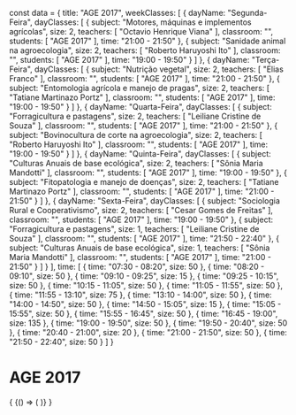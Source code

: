 const data = {
  title: "AGE 2017",
  weekClasses: [
    {
      dayName: "Segunda-Feira",
      dayClasses: [
        {
          subject: "Motores, máquinas e implementos agrícolas",
          size: 2,
          teachers: [
            "Octavio Henrique Viana"
          ],
          classroom: "",
          students: [
            "AGE 2017"
          ],
          time: "21:00 - 21:50"
        },
        {
          subject: "Sanidade animal na agroecologia",
          size: 2,
          teachers: [
            "Roberto Haruyoshi Ito"
          ],
          classroom: "",
          students: [
            "AGE 2017"
          ],
          time: "19:00 - 19:50"
        }
      ]
    },
    {
      dayName: "Terça-Feira",
      dayClasses: [
        {
          subject: "Nutrição vegetal",
          size: 2,
          teachers: [
            "Elias Franco"
          ],
          classroom: "",
          students: [
            "AGE 2017"
          ],
          time: "21:00 - 21:50"
        },
        {
          subject: "Entomologia agrícola e manejo de pragas",
          size: 2,
          teachers: [
            "Tatiane Martinazo Portz"
          ],
          classroom: "",
          students: [
            "AGE 2017"
          ],
          time: "19:00 - 19:50"
        }
      ]
    },
    {
      dayName: "Quarta-Feira",
      dayClasses: [
        {
          subject: "Forragicultura e pastagens",
          size: 2,
          teachers: [
            "Leiliane Cristine de Souza"
          ],
          classroom: "",
          students: [
            "AGE 2017"
          ],
          time: "21:00 - 21:50"
        },
        {
          subject: "Bovinocultura de corte na agroecologia",
          size: 2,
          teachers: [
            "Roberto Haruyoshi Ito"
          ],
          classroom: "",
          students: [
            "AGE 2017"
          ],
          time: "19:00 - 19:50"
        }
      ]
    },
    {
      dayName: "Quinta-Feira",
      dayClasses: [
        {
          subject: "Culturas Anuais de base ecológica",
          size: 2,
          teachers: [
            "Sônia Maria Mandotti"
          ],
          classroom: "",
          students: [
            "AGE 2017"
          ],
          time: "19:00 - 19:50"
        },
        {
          subject: "Fitopatologia e manejo de doenças",
          size: 2,
          teachers: [
            "Tatiane Martinazo Portz"
          ],
          classroom: "",
          students: [
            "AGE 2017"
          ],
          time: "21:00 - 21:50"
        }
      ]
    },
    {
      dayName: "Sexta-Feira",
      dayClasses: [
        {
          subject: "Sociologia Rural e Cooperativismo",
          size: 2,
          teachers: [
            "Cesar Gomes de Freitas"
          ],
          classroom: "",
          students: [
            "AGE 2017"
          ],
          time: "19:00 - 19:50"
        },
        {
          subject: "Forragicultura e pastagens",
          size: 1,
          teachers: [
            "Leiliane Cristine de Souza"
          ],
          classroom: "",
          students: [
            "AGE 2017"
          ],
          time: "21:50 - 22:40"
        },
        {
          subject: "Culturas Anuais de base ecológica",
          size: 1,
          teachers: [
            "Sônia Maria Mandotti"
          ],
          classroom: "",
          students: [
            "AGE 2017"
          ],
          time: "21:00 - 21:50"
        }
      ]
    }
  ],
  time: [
    {
      time: "07:30 - 08:20",
      size: 50
    },
    {
      time: "08:20 - 09:10",
      size: 50
    },
    {
      time: "09:10 - 09:25",
      size: 15
    },
    {
      time: "09:25 - 10:15",
      size: 50
    },
    {
      time: "10:15 - 11:05",
      size: 50
    },
    {
      time: "11:05 - 11:55",
      size: 50
    },
    {
      time: "11:55 - 13:10",
      size: 75
    },
    {
      time: "13:10 - 14:00",
      size: 50
    },
    {
      time: "14:00 - 14:50",
      size: 50
    },
    {
      time: "14:50 - 15:05",
      size: 15
    },
    {
      time: "15:05 - 15:55",
      size: 50
    },
    {
      time: "15:55 - 16:45",
      size: 50
    },
    {
      time: "16:45 - 19:00",
      size: 135
    },
    {
      time: "19:00 - 19:50",
      size: 50
    },
    {
      time: "19:50 - 20:40",
      size: 50
    },
    {
      time: "20:40 - 21:00",
      size: 20
    },
    {
      time: "21:00 - 21:50",
      size: 50
    },
    {
      time: "21:50 - 22:40",
      size: 50
    }
  ]
}

# AGE 2017

<div>
  {
    <BrowserOnly>
      {() => (
        <Grid
          title={data.title}
          weekClasses={data.weekClasses}
          time={data.time}
        />
      )}
    </BrowserOnly>
  }
</div>
